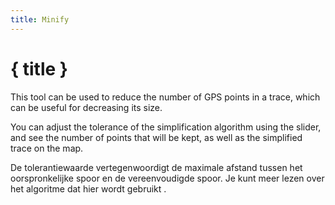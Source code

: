 ```yaml
---
title: Minify
---
```


<script>
</script>

# <Filter size="24" class="inline-block" style="margin-bottom: 5px" /> { title }

This tool can be used to reduce the number of GPS points in a trace, which can be useful for decreasing its size.

You can adjust the tolerance of the simplification algorithm using the slider, and see the number of points that will be kept, as well as the simplified trace on the map.

<div class="flex flex-row justify-center">
    <Reduce class="text-foreground p-3 border rounded-md shadow-lg" />
</div>

<DocsNote>

De tolerantiewaarde vertegenwoordigt de maximale afstand tussen het oorspronkelijke spoor en de vereenvoudigde spoor.
Je kunt meer lezen over het algoritme dat hier wordt gebruikt <a href="https://en.wikipedia.org/wiki/Ramer%E2%80%93Douglas%E2%80%93Peucker_algorithm" target="_blank"></a>.

</DocsNote>
